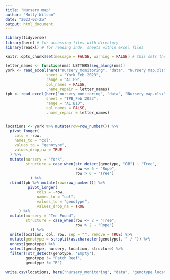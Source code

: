 ```yaml
---
title: "Nursery map"
author: "Molly Wilson"
date: "2023-02-25"
output: html_document
---
```


```r
library(tidyverse)
library(here) # for accessing files with directory
library(readxl) # for reading indv. sheets within excel files

knitr::opts_chunk$set(message = FALSE, warning = FALSE) # this sets the preferences for each code chunk so that errors/messages/warnings don't get displayed in the knit rmarkdown
```

```r
letter_names <- function(nms) LETTERS[seq_along(nms)]
york <- read_excel(here("nursery_monitoring", "data", "Nursery map.xlsx"), 
                  sheet = "York_Feb 2023", 
                  range = "A1:F9",
                  col_names = FALSE, 
                  .name_repair = letter_names)
tpb <- read_excel(here("nursery_monitoring", "data", "Nursery map.xlsx"), 
                  sheet = "TPB_Feb 2023", 
                  range = "A1:B10",
                  col_names = FALSE, 
                  .name_repair = letter_names)


locations <- york %>% mutate(row=row_number()) %>%
  pivot_longer(
    cols = -row,
    names_to = "col",
    values_to = "genotype",
    values_drop_na = TRUE
  ) %>%
  mutate(nursery = "York",
         structure = case_when(str_detect(genotype, "GB") ~ "Tree",
                               row <= 6 ~ "Rope",
                               row > 6 ~ "Tree")
           ) %>%
  rbind(tpb %>% mutate(row=row_number()) %>%
          pivot_longer(
              cols = -row,
              names_to = "col",
              values_to = "genotype",
              values_drop_na = TRUE
      ) %>%
  mutate(nursery = "Ten Pound",
         structure = case_when(row <= 2 ~ "Tree",
                               row > 2 ~ "Rope")
           )) %>%
  unite(location, col, row, sep = "", remove = TRUE) %>%
  mutate(genotype = strsplit(as.character(genotype), " / ")) %>% 
  unnest(genotype) %>%
  select(genotype, nursery, location, structure) %>%
  filter(!str_detect(genotype, 'Empty'),
         genotype != "Patch Reef",
         genotype != "R")
  
write.csv(locations, here("nursery_monitoring", "data", "genotype locations.csv"), row.names=FALSE)
```